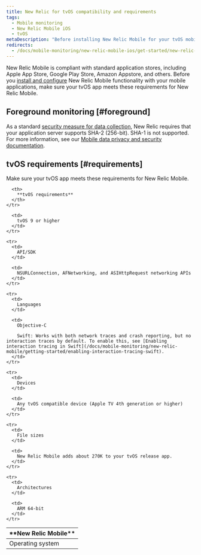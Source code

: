```yaml
---
title: New Relic for tvOS compatibility and requirements
tags:
  - Mobile monitoring
  - New Relic Mobile iOS
  - tvOS
metaDescription: "Before installing New Relic Mobile for your tvOS mobile app, review these requirements."
redirects:
  - /docs/mobile-monitoring/new-relic-mobile-ios/get-started/new-relic-tvos-compatibility-requirements
---
```


New Relic Mobile is compliant with standard application stores, including Apple App Store, Google Play Store, Amazon Appstore, and others. Before you [install and configure](/docs/mobile-monitoring/new-relic-mobile-ios/tvos/tvos-installation-configuration) New Relic Mobile functionality with your mobile applications, make sure your tvOS app meets these requirements for New Relic Mobile.

## Foreground monitoring [#foreground]

As a standard [security measure for data collection](/docs/accounts-partnerships/accounts/security/data-security), New Relic requires that your application server supports SHA-2 (256-bit). SHA-1 is not supported. For more information, see our [Mobile data privacy and security documentation](/docs/mobile-monitoring/new-relic-mobile/get-started/security-mobile-apps).

## tvOS requirements [#requirements]

Make sure your tvOS app meets these requirements for New Relic Mobile.

<table>
  <thead>
    <tr>
      <th width={200}>
        **New Relic Mobile**
      </th>

      <th>
        **tvOS requirements**
      </th>
    </tr>
  </thead>

  <tbody>
    <tr>
      <td>
        Operating system
      </td>

      <td>
        tvOS 9 or higher
      </td>
    </tr>

    <tr>
      <td>
        API/SDK
      </td>

      <td>
        NSURLConnection, AFNetworking, and ASIHttpRequest networking APIs
      </td>
    </tr>

    <tr>
      <td>
        Languages
      </td>

      <td>
        Objective-C

        Swift: Works with both network traces and crash reporting, but no interaction traces by default. To enable this, see [Enabling interaction tracing in Swift](/docs/mobile-monitoring/new-relic-mobile/getting-started/enabling-interaction-tracing-swift).
      </td>
    </tr>

    <tr>
      <td>
        Devices
      </td>

      <td>
        Any tvOS compatible device (Apple TV 4th generation or higher)
      </td>
    </tr>

    <tr>
      <td>
        File sizes
      </td>

      <td>
        New Relic Mobile adds about 270K to your tvOS release app.
      </td>
    </tr>

    <tr>
      <td>
        Architectures
      </td>

      <td>
        ARM 64-bit
      </td>
    </tr>
  </tbody>
</table>
